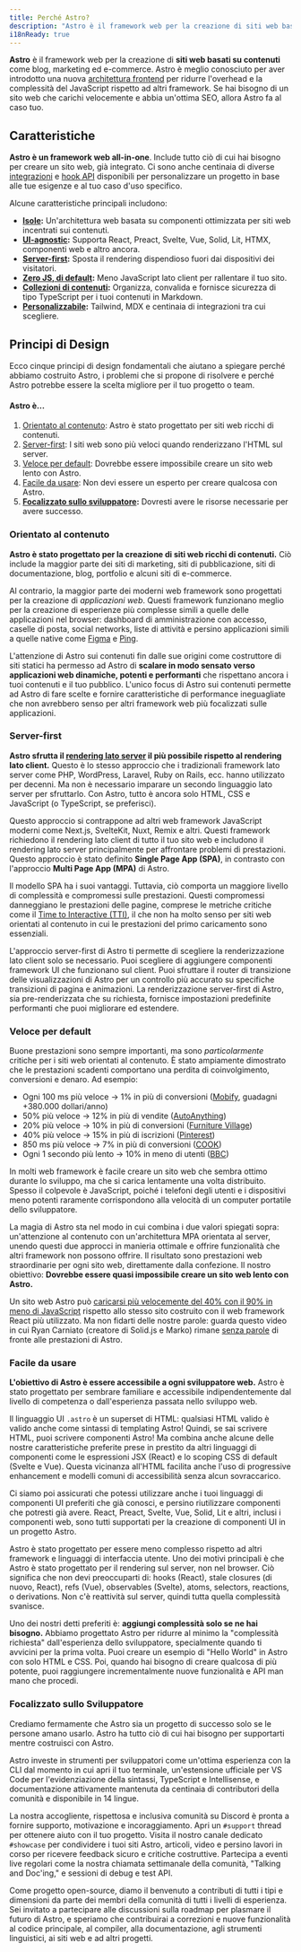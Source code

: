 ```yaml
---
title: Perché Astro?
description: "Astro è il framework web per la creazione di siti web basati su contenuti come blog, marketing ed e-commerce. Scopri perché Astro potrebbe essere una buona scelta per il tuo prossimo sito web."
i18nReady: true
---
```


**Astro** è il framework web per la creazione di **siti web basati su contenuti** come blog, marketing ed e-commerce. Astro è meglio conosciuto per aver introdotto una nuova [architettura frontend](/it/concepts/islands/) per ridurre l'overhead e la complessità del JavaScript rispetto ad altri framework. Se hai bisogno di un sito web che carichi velocemente e abbia un'ottima SEO, allora Astro fa al caso tuo.

## Caratteristiche

**Astro è un framework web all-in-one**. Include tutto ciò di cui hai bisogno per creare un sito web, già integrato. Ci sono anche centinaia di diverse [integrazioni](https://astro.build/integrations/) e [hook API](/it/reference/integrations-reference/) disponibili per personalizzare un progetto in base alle tue esigenze e al tuo caso d'uso specifico.

Alcune caratteristiche principali includono:

- **[Isole](/it/concepts/islands/):** Un'architettura web basata su componenti ottimizzata per siti web incentrati sui contenuti.
- **[UI-agnostic](/it/guides/framework-components/):** Supporta React, Preact, Svelte, Vue, Solid, Lit, HTMX, componenti web e altro ancora.
- **[Server-first](/it/basics/rendering-modes/):** Sposta il rendering dispendioso fuori dai dispositivi dei visitatori.
- **[Zero JS, di default](/it/basics/astro-components/):** Meno JavaScript lato client per rallentare il tuo sito.
- **[Collezioni di contenuti](/it/guides/content-collections/):** Organizza, convalida e fornisce sicurezza di tipo TypeScript per i tuoi contenuti in Markdown.
- **[Personalizzabile](/it/guides/integrations-guide/):** Tailwind, MDX e centinaia di integrazioni tra cui scegliere.

## Principi di Design

Ecco cinque principi di design fondamentali che aiutano a spiegare perché abbiamo costruito Astro, i problemi che si propone di risolvere e perché Astro potrebbe essere la scelta migliore per il tuo progetto o team.

#### Astro è...

1. [Orientato al contenuto](#orientato-al-contenuto): Astro è stato progettato per siti web ricchi di contenuti.
2. [Server-first](#server-first): I siti web sono più veloci quando renderizzano l'HTML sul server.
3. [Veloce per default](#veloce-per-default): Dovrebbe essere impossibile creare un sito web lento con Astro.
4. [Facile da usare](#facile-da-usare): Non devi essere un esperto per creare qualcosa con Astro.
5. **[Focalizzato sullo sviluppatore](#focalizzato-sullo-sviluppatore):** Dovresti avere le risorse necessarie per avere successo.

### Orientato al contenuto

**Astro è stato progettato per la creazione di siti web ricchi di contenuti.** Ciò include la maggior parte dei siti di marketing, siti di pubblicazione, siti di documentazione, blog, portfolio e alcuni siti di e-commerce.

Al contrario, la maggior parte dei moderni web framework sono progettati per la creazione di *applicazioni web*. Questi framework funzionano meglio per la creazione di esperienze più complesse simili a quelle delle applicazioni nel browser: dashboard di amministrazione con accesso, caselle di posta, social networks, liste di attività e persino applicazioni simili a quelle native come [Figma](https://figma.com/) e [Ping](https://ping.gg/).

L'attenzione di Astro sui contenuti fin dalle sue origini come costruttore di siti statici ha permesso ad Astro di **scalare in modo sensato verso applicazioni web dinamiche, potenti e performanti** che rispettano ancora i tuoi contenuti e il tuo pubblico. L'unico focus di Astro sui contenuti permette ad Astro di fare scelte e fornire caratteristiche di performance ineguagliate che non avrebbero senso per altri framework web più focalizzati sulle applicazioni.

### Server-first

**Astro sfrutta il [rendering lato server](/it/basics/rendering-modes/) il più possibile rispetto al rendering lato client.** Questo è lo stesso approccio che i tradizionali framework lato server come PHP, WordPress, Laravel, Ruby on Rails, ecc. hanno utilizzato per decenni. Ma non è necessario imparare un secondo linguaggio lato server per sfruttarlo. Con Astro, tutto è ancora solo HTML, CSS e JavaScript (o TypeScript, se preferisci).

Questo approccio si contrappone ad altri web framework JavaScript moderni come Next.js, SvelteKit, Nuxt, Remix e altri. Questi framework richiedono il rendering lato client di tutto il tuo sito web e includono il rendering lato server principalmente per affrontare problemi di prestazioni. Questo approccio è stato definito **Single Page App (SPA)**, in contrasto con l'approccio **Multi Page App (MPA)** di Astro.

Il modello SPA ha i suoi vantaggi. Tuttavia, ciò comporta un maggiore livello di complessità e compromessi sulle prestazioni. Questi compromessi danneggiano le prestazioni delle pagine, comprese le metriche critiche come il [Time to Interactive (TTI)](https://web.dev/interactive/), il che non ha molto senso per siti web orientati al contenuto in cui le prestazioni del primo caricamento sono essenziali.

L'approccio server-first di Astro ti permette di scegliere la renderizzazione lato client solo se necessario. Puoi scegliere di aggiungere componenti framework UI che funzionano sul client. Puoi sfruttare il router di transizione delle visualizzazioni di Astro per un controllo più accurato su specifiche transizioni di pagina e animazioni. La renderizzazione server-first di Astro, sia pre-renderizzata che su richiesta, fornisce impostazioni predefinite performanti che puoi migliorare ed estendere.

### Veloce per default

Buone prestazioni sono sempre importanti, ma sono *particolarmente* critiche per i siti web orientati al contenuto. È stato ampiamente dimostrato che le prestazioni scadenti comportano una perdita di coinvolgimento, conversioni e denaro. Ad esempio:

- Ogni 100 ms più veloce → 1% in più di conversioni ([Mobify](https://web.dev/why-speed-matters/), guadagni +380.000 dollari/anno)
- 50% più veloce → 12% in più di vendite ([AutoAnything](https://www.digitalcommerce360.com/2010/08/19/web-accelerator-revs-conversion-and-sales-autoanything/))
- 20% più veloce → 10% in più di conversioni ([Furniture Village](https://www.thinkwithgoogle.com/intl/en-gb/marketing-strategies/app-and-mobile/furniture-village-and-greenlight-slash-page-load-times-boosting-user-experience/))
- 40% più veloce → 15% in più di iscrizioni ([Pinterest](https://medium.com/pinterest-engineering/driving-user-growth-with-performance-improvements-cfc50dafadd7))
- 850 ms più veloce → 7% in più di conversioni ([COOK](https://web.dev/why-speed-matters/))
- Ogni 1 secondo più lento → 10% in meno di utenti ([BBC](https://www.creativebloq.com/features/how-the-bbc-builds-websites-that-scale))

In molti web framework è facile creare un sito web che sembra ottimo durante lo sviluppo, ma che si carica lentamente una volta distribuito. Spesso il colpevole è JavaScript, poiché i telefoni degli utenti e i dispositivi meno potenti raramente corrispondono alla velocità di un computer portatile dello sviluppatore.

La magia di Astro sta nel modo in cui combina i due valori spiegati sopra: un'attenzione al contenuto con un'architettura MPA orientata al server, unendo questi due approcci in manieria ottimale e offrire funzionalità che altri framework non possono offrire. Il risultato sono prestazioni web straordinarie per ogni sito web, direttamente dalla confezione. Il nostro obiettivo: **Dovrebbe essere quasi impossibile creare un sito web lento con Astro.**

Un sito web Astro può [caricarsi più velocemente del 40% con il 90% in meno di JavaScript](https://twitter.com/t3dotgg/status/1437195415439360003) rispetto allo stesso sito costruito con il web framework React più utilizzato. Ma non fidarti delle nostre parole: guarda questo video in cui Ryan Carniato (creatore di Solid.js e Marko) rimane [senza parole](https://youtu.be/2ZEMb_H-LYE?t=8163) di fronte alle prestazioni di Astro.


### Facile da usare

**L'obiettivo di Astro è essere accessibile a ogni sviluppatore web.** Astro è stato progettato per sembrare familiare e accessibile indipendentemente dal livello di competenza o dall'esperienza passata nello sviluppo web.

Il linguaggio UI `.astro` è un superset di HTML: qualsiasi HTML valido è valido anche come sintassi di templating Astro! Quindi, se sai scrivere HTML, puoi scrivere componenti Astro! Ma combina anche alcune delle nostre caratteristiche preferite prese in prestito da altri linguaggi di componenti come le espressioni JSX (React) e lo scoping CSS di default (Svelte e Vue). Questa vicinanza all'HTML facilita anche l'uso di progressive enhancement e modelli comuni di accessibilità senza alcun sovraccarico.

Ci siamo poi assicurati che potessi utilizzare anche i tuoi linguaggi di componenti UI preferiti che già conosci, e persino riutilizzare componenti che potresti già avere. React, Preact, Svelte, Vue, Solid, Lit e altri, inclusi i componenti web, sono tutti supportati per la creazione di componenti UI in un progetto Astro.

Astro è stato progettato per essere meno complesso rispetto ad altri framework e linguaggi di interfaccia utente. Uno dei motivi principali è che Astro è stato progettato per il rendering sul server, non nel browser. Ciò significa che non devi preoccuparti di: hooks (React), stale closures (di nuovo, React), refs (Vue), observables (Svelte), atoms, selectors, reactions, o derivations. Non c'è reattività sul server, quindi tutta quella complessità svanisce.

Uno dei nostri detti preferiti è: **aggiungi complessità solo se ne hai bisogno.** Abbiamo progettato Astro per ridurre al minimo la "complessità richiesta" dall'esperienza dello sviluppatore, specialmente quando ti avvicini per la prima volta. Puoi creare un esempio di "Hello World" in Astro con solo HTML e CSS. Poi, quando hai bisogno di creare qualcosa di più potente, puoi raggiungere incrementalmente nuove funzionalità e API man mano che procedi.

### Focalizzato sullo Sviluppatore

Crediamo fermamente che Astro sia un progetto di successo solo se le persone amano usarlo. Astro ha tutto ciò di cui hai bisogno per supportarti mentre costruisci con Astro.

Astro investe in strumenti per sviluppatori come un'ottima esperienza con la CLI dal momento in cui apri il tuo terminale, un'estensione ufficiale per VS Code per l'evidenziazione della sintassi, TypeScript e Intellisense, e documentazione attivamente mantenuta da centinaia di contributori della comunità e disponibile in 14 lingue.

La nostra accogliente, rispettosa e inclusiva comunità su Discord è pronta a fornire supporto, motivazione e incoraggiamento. Apri un `#support` thread per ottenere aiuto con il tuo progetto. Visita il nostro canale dedicato `#showcase` per condividere i tuoi siti Astro, articoli, video e persino lavori in corso per ricevere feedback sicuro e critiche costruttive. Partecipa a eventi live regolari come la nostra chiamata settimanale della comunità, "Talking and Doc'ing," e sessioni di debug e test API.

Come progetto open-source, diamo il benvenuto a contributi di tutti i tipi e dimensioni da parte dei membri della comunità di tutti i livelli di esperienza. Sei invitato a partecipare alle discussioni sulla roadmap per plasmare il futuro di Astro, e speriamo che contribuirai a correzioni e nuove funzionalità al codice principale, al compiler, alla documentazione, agli strumenti linguistici, ai siti web e ad altri progetti.
